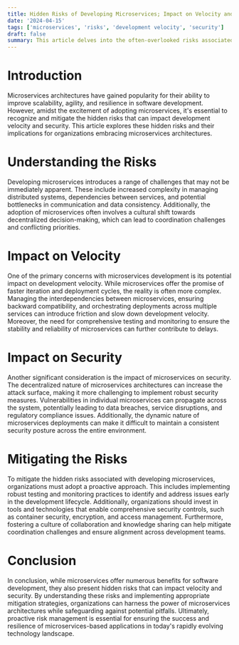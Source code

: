 ```yaml
---
title: Hidden Risks of Developing Microservices; Impact on Velocity and Security
date: '2024-04-15'
tags: ['microservices', 'risks', 'development velocity', 'security']
draft: false
summary: This article delves into the often-overlooked risks associated with developing microservices, particularly their impact on development velocity and security. It examines how overlooking these risks can lead to decreased efficiency, increased costs, and heightened security vulnerabilities. By shedding light on these hidden risks, the article aims to emphasize the importance of implementing robust strategies to mitigate them and ensure the successful development and deployment of microservices architectures.
---
```


# Introduction

Microservices architectures have gained popularity for their ability to improve scalability, agility, and resilience in software development. However, amidst the excitement of adopting microservices, it's essential to recognize and mitigate the hidden risks that can impact development velocity and security. This article explores these hidden risks and their implications for organizations embracing microservices architectures.

# Understanding the Risks

Developing microservices introduces a range of challenges that may not be immediately apparent. These include increased complexity in managing distributed systems, dependencies between services, and potential bottlenecks in communication and data consistency. Additionally, the adoption of microservices often involves a cultural shift towards decentralized decision-making, which can lead to coordination challenges and conflicting priorities.

# Impact on Velocity

One of the primary concerns with microservices development is its potential impact on development velocity. While microservices offer the promise of faster iteration and deployment cycles, the reality is often more complex. Managing the interdependencies between microservices, ensuring backward compatibility, and orchestrating deployments across multiple services can introduce friction and slow down development velocity. Moreover, the need for comprehensive testing and monitoring to ensure the stability and reliability of microservices can further contribute to delays.

# Impact on Security

Another significant consideration is the impact of microservices on security. The decentralized nature of microservices architectures can increase the attack surface, making it more challenging to implement robust security measures. Vulnerabilities in individual microservices can propagate across the system, potentially leading to data breaches, service disruptions, and regulatory compliance issues. Additionally, the dynamic nature of microservices deployments can make it difficult to maintain a consistent security posture across the entire environment.

# Mitigating the Risks

To mitigate the hidden risks associated with developing microservices, organizations must adopt a proactive approach. This includes implementing robust testing and monitoring practices to identify and address issues early in the development lifecycle. Additionally, organizations should invest in tools and technologies that enable comprehensive security controls, such as container security, encryption, and access management. Furthermore, fostering a culture of collaboration and knowledge sharing can help mitigate coordination challenges and ensure alignment across development teams.

# Conclusion

In conclusion, while microservices offer numerous benefits for software development, they also present hidden risks that can impact velocity and security. By understanding these risks and implementing appropriate mitigation strategies, organizations can harness the power of microservices architectures while safeguarding against potential pitfalls. Ultimately, proactive risk management is essential for ensuring the success and resilience of microservices-based applications in today's rapidly evolving technology landscape.
